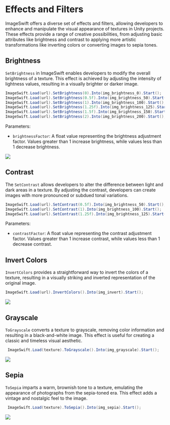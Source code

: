 
# Effects and Filters

ImageSwift offers a diverse set of effects and filters, allowing developers to enhance and manipulate the visual appearance of textures in Unity projects. These effects provide a range of creative possibilities, from adjusting basic attributes like brightness and contrast to applying more artistic transformations like inverting colors or converting images to sepia tones.

## Brightness
`SetBrightness` in ImageSwift enables developers to modify the overall brightness of a texture. This effect is achieved by adjusting the intensity of lightness values, resulting in a visually brighter or darker image.

```csharp filename="C#"
ImageSwift.Load(url).SetBrightness(0).Into(img_brightness_0).Start();
ImageSwift.Load(url).SetBrightness(0.5f).Into(img_brightness_50).Start();
ImageSwift.Load(url).SetBrightness(1).Into(img_brightness_100).Start();
ImageSwift.Load(url).SetBrightness(1.25f).Into(img_brightness_125).Start();
ImageSwift.Load(url).SetBrightness(1.5f).Into(img_brightness_150).Start();
ImageSwift.Load(url).SetBrightness(2).Into(img_brightness_200).Start();
```
Parameters:
* `brightnessFactor`: A float value representing the brightness adjustment factor. Values greater than 1 increase brightness, while values less than 1 decrease brightness.

<Image src="/ImageSwift-Brightness.png" width={1200} height={500}/>

## Contrast
The `SetContrast` allows developers to alter the difference between light and dark areas in a texture. By adjusting the contrast, developers can create images with more pronounced or subdued tonal variations.


```csharp filename="C#"
ImageSwift.Load(url).SetContrast(0.5f).Into(img_brightness_50).Start();
ImageSwift.Load(url).SetContrast(1).Into(img_brightness_100).Start();
ImageSwift.Load(url).SetContrast(1.25f).Into(img_brightness_125).Start();
```

Parameters:
* `contrastFactor`: A float value representing the contrast adjustment factor. Values greater than 1 increase contrast, while values less than 1 decrease contrast.

## Invert Colors
`InvertColors` provides a straightforward way to invert the colors of a texture, resulting in a visually striking and inverted representation of the original image.

```csharp filename="C#"
ImageSwift.Load(url).InvertColors().Into(img_invert).Start();
```
<Image src="/Imaeswift-InvertColors.png" width={1200} height={500}/>

## Grayscale
`ToGrayscale` converts a texture to grayscale, removing color information and resulting in a black-and-white image. This effect is useful for creating a classic and timeless visual aesthetic.


```csharp filename="C#"
 ImageSwift.Load(texture).ToGrayscale().Into(img_grayscale).Start();
```
<Image src="/Imaeswift-Grayscale.png" width={1200} height={500}/>

## Sepia

`ToSepia` imparts a warm, brownish tone to a texture, emulating the appearance of photographs from the sepia-toned era. This effect adds a vintage and nostalgic feel to the image.

```csharp filename="C#"
 ImageSwift.Load(texture).ToSepia().Into(img_sepia).Start();
```
<Image src="/Imaeswift-Sepia.png" width={1200} height={500}/>
